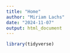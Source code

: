 ```yaml
---
title: "Home"
author: "Miriam Lachs"
date: "2024-11-07"
output: html_document
---
```


```r
library(tidyverse)
```

